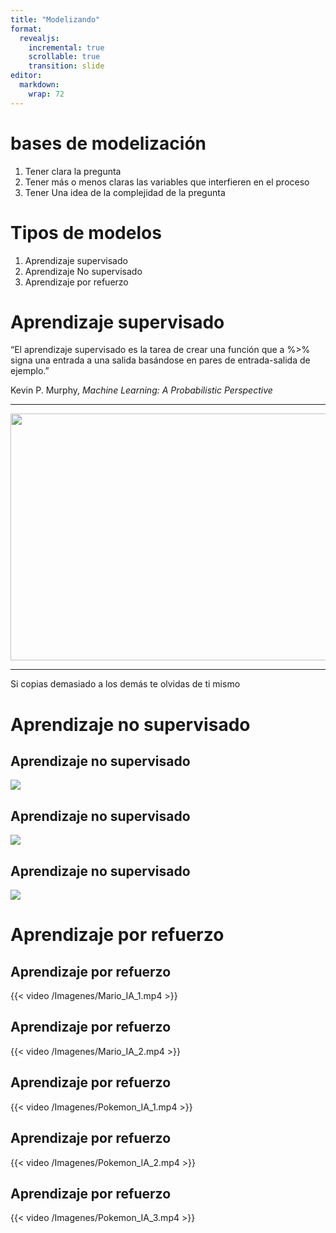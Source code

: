 ```yaml
---
title: "Modelizando"
format:
  revealjs:
    incremental: true  
    scrollable: true
    transition: slide
editor: 
  markdown: 
    wrap: 72
---
```



# bases de modelización

1.  Tener clara la pregunta
2.  Tener más o menos claras las variables que interfieren en el proceso
3.  Tener Una idea de la complejidad de la pregunta

# Tipos de modelos

1.  Aprendizaje supervisado
2.  Aprendizaje No supervisado
3.  Aprendizaje por refuerzo

# Aprendizaje supervisado

"El aprendizaje supervisado es la tarea de crear una función que a %\>% signa una entrada a una salida basándose en pares de entrada-salida de ejemplo."

Kevin P. Murphy, *Machine Learning: A Probabilistic Perspective*

------------------------------------------------------------------------

![](Imagenes/monos_empresas.jpg){width="697" height="395"}

------------------------------------------------------------------------

Si copias demasiado a los demás te olvidas de ti mismo

# Aprendizaje no supervisado

## Aprendizaje no supervisado

![](Imagenes/target.png)

## Aprendizaje no supervisado

![](Imagenes/tickets_compra_embarazo.png)

## Aprendizaje no supervisado

![](Imagenes/tickets_compra_dinero.png)


# Aprendizaje por refuerzo

## Aprendizaje por refuerzo

{{< video /Imagenes/Mario_IA_1.mp4 >}}

## Aprendizaje por refuerzo

{{< video /Imagenes/Mario_IA_2.mp4 >}}

## Aprendizaje por refuerzo

{{< video /Imagenes/Pokemon_IA_1.mp4 >}}

## Aprendizaje por refuerzo

{{< video /Imagenes/Pokemon_IA_2.mp4 >}}

## Aprendizaje por refuerzo

{{< video /Imagenes/Pokemon_IA_3.mp4 >}}


